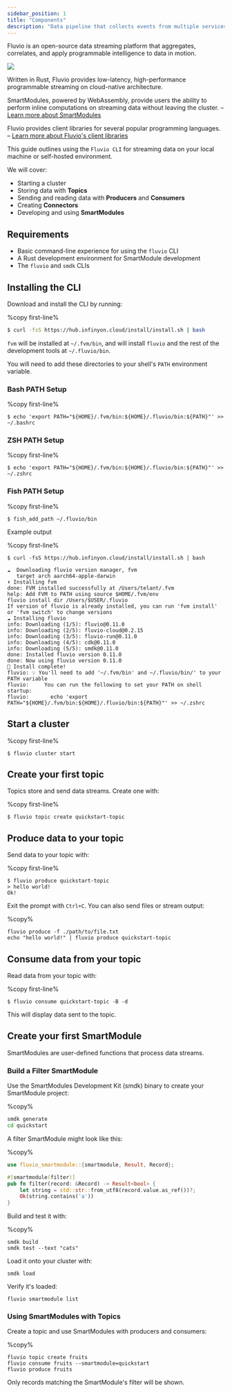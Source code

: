 ```yaml
---
sidebar_position: 1
title: "Components"
description: "Data pipeline that collects events from multiple services and sends them to Amplitude."
---
```


Fluvio is an open-source data streaming platform that aggregates, correlates, and apply programmable intelligence to data in motion.

<img src="/img/docs/references/fluvio-stack.svg" />

Written in Rust, Fluvio provides low-latency, high-performance programmable streaming on cloud-native architecture.

SmartModules, powered by WebAssembly, provide users the ability to perform inline computations on streaming
data without leaving the cluster. – [Learn more about SmartModules][smartmodules]

Fluvio provides client libraries for several popular programming languages. – [Learn more about Fluvio's client libraries][api]


This guide outlines using the `Fluvio CLI` for streaming data on your local machine or self-hosted environment.

We will cover:
- Starting a cluster
- Storing data with **Topics**
- Sending and reading data with **Producers** and **Consumers**
- Creating **Connectors**
- Developing and using **SmartModules**

## Requirements

- Basic command-line experience for using the `fluvio` CLI
- A Rust development environment for SmartModule development
- The `fluvio` and `smdk` CLIs

## Installing the CLI

Download and install the CLI by running:

%copy first-line%
```bash
$ curl -fsS https://hub.infinyon.cloud/install/install.sh | bash
```

`fvm` will be installed at `~/.fvm/bin`, and will install `fluvio` and the rest of the development tools at `~/.fluvio/bin`.

You will need to add these directories to your shell's `PATH` environment variable.

### Bash PATH Setup

%copy first-line%
```shell
$ echo 'export PATH="${HOME}/.fvm/bin:${HOME}/.fluvio/bin:${PATH}"' >> ~/.bashrc
```

### ZSH PATH Setup

%copy first-line%
```shell
$ echo 'export PATH="${HOME}/.fvm/bin:${HOME}/.fluvio/bin:${PATH}"' >> ~/.zshrc
```

### Fish PATH Setup

%copy first-line%
```shell
$ fish_add_path ~/.fluvio/bin
```

Example output

%copy first-line%
```shell
$ curl -fsS https://hub.infinyon.cloud/install/install.sh | bash

☁️  Downloading fluvio version manager, fvm
   target arch aarch64-apple-darwin
⬇️ Installing fvm
done: FVM installed successfully at /Users/telant/.fvm
help: Add FVM to PATH using source $HOME/.fvm/env
fluvio install dir /Users/$USER/.fluvio
If version of fluvio is already installed, you can run 'fvm install' or 'fvm switch' to change versions
☁️ Installing fluvio
info: Downloading (1/5): fluvio@0.11.0
info: Downloading (2/5): fluvio-cloud@0.2.15
info: Downloading (3/5): fluvio-run@0.11.0
info: Downloading (4/5): cdk@0.11.0
info: Downloading (5/5): smdk@0.11.0
done: Installed fluvio version 0.11.0
done: Now using fluvio version 0.11.0
🎉 Install complete!
fluvio: 💡 You'll need to add '~/.fvm/bin' and ~/.fluvio/bin/' to your PATH variable
fluvio:     You can run the following to set your PATH on shell startup:
fluvio:       echo 'export PATH="${HOME}/.fvm/bin:${HOME}/.fluvio/bin:${PATH}"' >> ~/.zshrc
```

## Start a cluster

%copy first-line%
```shell
$ fluvio cluster start
```

## Create your first topic

Topics store and send data streams. Create one with:

%copy first-line%
```shell
$ fluvio topic create quickstart-topic
```

## Produce data to your topic

Send data to your topic with:

%copy first-line%
```shell
$ fluvio produce quickstart-topic
> hello world!
Ok!
```

Exit the prompt with `Ctrl+C`. You can also send files or stream output:

%copy%
```shell
fluvio produce -f ./path/to/file.txt
echo "hello world!" | fluvio produce quickstart-topic
```

## Consume data from your topic

Read data from your topic with:

%copy first-line%
```shell
$ fluvio consume quickstart-topic -B -d
```

This will display data sent to the topic.

## Create your first SmartModule

SmartModules are user-defined functions that process data streams.

### Build a Filter SmartModule

Use the SmartModules Development Kit (smdk) binary to create your SmartModule project:

%copy%
```bash
smdk generate
cd quickstart
```

A filter SmartModule might look like this:

%copy%
```rust
use fluvio_smartmodule::{smartmodule, Result, Record};

#[smartmodule(filter)]
pub fn filter(record: &Record) -> Result<bool> {
    let string = std::str::from_utf8(record.value.as_ref())?;
    Ok(string.contains('a'))
}
```

Build and test it with:

%copy%
```shell
smdk build
smdk test --text "cats"
```

Load it onto your cluster with:

```shell
smdk load
```

Verify it's loaded:

```shell
fluvio smartmodule list
```

### Using SmartModules with Topics

Create a topic and use SmartModules with producers and consumers:

%copy%
```shell
fluvio topic create fruits
fluvio consume fruits --smartmodule=quickstart
fluvio produce fruits
```

Only records matching the SmartModule's filter will be shown.

[smartmodules]: /smartmodules
[api]: /api
